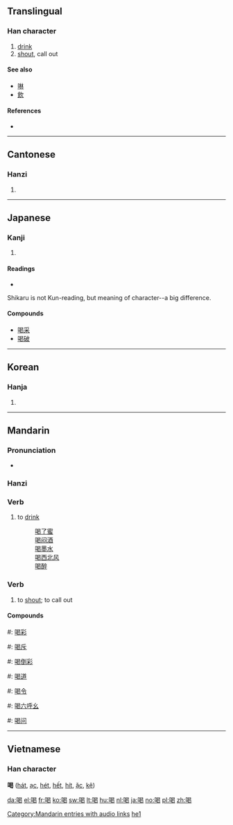 ==Translingual==

===Han character===
{{Han char|rn=30|rad=口|as=09|sn=12|four=6602<sub>7</sub>|canj=口日心女 (RAPV)}}

# [[drink]]
# [[shout]], call out

====See also====
* [[啉]]
* [[飲]]

====References====
* {{Han ref|kx=0199.110|dkj=03960|dj=0421.030|hdz=10653.130|uh=559D|ud=21917|bh=B3DC|bd=46044}}

----

==Cantonese==

===Hanzi===
{{yue-hanzi|jyut=|y=hot3}}

# {{defn|Cantonese}}

----

==Japanese==

===Kanji===
{{ja-kanji|grade=c|rs=口09}}

# {{defn|Japanese}}

====Readings====
* {{ja-readings|on=[[かつ]] (katsu), [[かち]] (kachi)|kun=[[しかる]] (shikaru)}}
Shikaru is not Kun-reading, but meaning of character--a big difference.

====Compounds====
* [[喝采]]
* [[喝破]]

----

==Korean==

===Hanja===
{{ko-hanja|hangeul=[[갈]], [[애]]|rv=gal, ae|mr=kal, ae}}

# {{defn|Korean}}

----

==Mandarin==

===Pronunciation===
*{{audio|zh-hē.ogg|audio}}

===Hanzi===
{{cmn-hanzi|pin=[[hē]] ([[he1]])|wg=ho<sup>1</sup>}}

===Verb===
{{cmn-verb|ts|pin=hē|pint=he1|rs=口09}}

# {{Beginning Mandarin|lang=zh-tw|skey=口09}} to [[drink]]
#: [[喝了蜜]]
#: [[喝闷酒]]
#: [[喝墨水]]
#: [[喝西北风]]
#: [[喝醉]]

===Verb===
{{cmn-verb|ts|pin=hè|pint=he4|rs=口09}}

# to [[shout]]; to call out

====Compounds====
#: [[喝彩]]
#: [[喝斥]]
#: [[喝倒彩]]
#: [[喝道]]
#: [[喝令]]
#: [[喝六呼幺]]
#: [[喝问]]

[[Category:Mandarin entries with audio links]]
[[Category:zh-cn:Beginning Mandarin|he1]]

----

==Vietnamese==
===Han character===
'''喝''' ([[hát]], [[ạc]], [[hét]], [[hết]], [[hít]], [[ặc]], [[kệ]])

[[da:喝]]
[[el:喝]]
[[fr:喝]]
[[ko:喝]]
[[sw:喝]]
[[lt:喝]]
[[hu:喝]]
[[nl:喝]]
[[ja:喝]]
[[no:喝]]
[[pl:喝]]
[[zh:喝]]